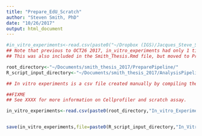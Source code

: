 ```yaml
---
title: "Prepare_EdU_Scratch"
author: "Steven Smith, PhD"
date: "10/26/2017"
output: html_document
---
```


```r
#in_vitro_experiments<-read.csv(paste0("~/Dropbox (IGS)/Jacques_Steve_Shared/Manuscript/miRNA/Working/R_script_input/","In_vitro_Experiments.csv")) ## Unstable location- move to preparepipline dir
## Note that previous to OCT26 2017, in_vitro_experiments had only 1 time point (13h) which was used in the thesis. Now it contains time points more aligned with qPCR.
## This was also included in the Smith_Thesis.Rmd file, but moved to Prepare_EdU_Scratch to be more in line with qPCR prep data. 

root_directory<-"~/Documents/smith_thesis_2017/PreparePipeline/"
R_script_input_directory<-"~/Documents/smith_thesis_2017/AnalysisPipeline/Script_input/"

## In vitro experiments is a csv file created manually by compiling the EdU percentages from Cell Prolifer output or scratch area filled from scrach assay data. 

##FIXME
## See XXXX for more information on Cellprofiler and scratch assay. 

in_vitro_experiments<-read.csv(paste0(root_directory,"In_vitro_Experiments.csv")) ## pre-compiled csv datatable. 


save(in_vitro_experiments,file=paste0(R_script_input_directory,"In_Vitro_Experiments.Rdata"))

```
